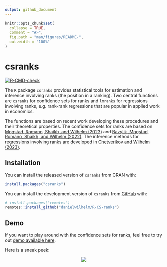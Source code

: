 ```yaml
---
output: github_document
---
```


<!-- README.md is generated from README.Rmd. Please edit that file -->

```r
knitr::opts_chunk$set(
  collapse = TRUE,
  comment = "#>",
  fig.path = "man/figures/README-",
  out.width = "100%"
)
```

# csranks

<!-- badges: start -->
[![R-CMD-check](https://github.com/danielwilhelm/R-CS-ranks/actions/workflows/R-CMD-check.yaml/badge.svg)](https://github.com/danielwilhelm/R-CS-ranks/actions/workflows/R-CMD-check.yaml)
<!-- badges: end -->

The `R` package `csranks` provides statistical tools for estimation and inference involving ranks (the position in a ranking).  Two
central functions are `csranks` for confidence sets for ranks and `lmranks` for regressions involving ranks, e.g. rank-rank regressions that are 
popular in applied work in economics. 

The functions are based on recent work developing these procedures and their theoretical properties. The confidence sets for
ranks are based on [Mogstad, Romano, Shaikh, and Wilhelm (2023)](https://doi.org/10.1093/restud/rdad006) and 
[Bazylik, Mogstad, Romano, Shaikh, and Wilhelm (2022)](https://dwilhelm.userweb.mwn.de/papers/cwp4021.pdf). The inference methods
for regressions involving ranks are developed in [Chetverikov and Wilhelm (2023)](https://arxiv.org/pdf/2310.15512).


## Installation

You can install the released version of `csranks` from CRAN with:

``` r
install.packages("csranks")
```

You can install the development version of `csranks` from [GitHub](https://github.com/) with:

``` r
# install.packages("remotes")
remotes::install_github("danielwilhelm/R-CS-ranks")
```

## Demo

If you want to play around with the confidence sets for ranks, feel free
to try out [demo available here](https://dwilhelm.shinyapps.io/R-CS-ranks-demo/).

Here is a sneak peek:

<center>
<img src="https://github.com/danielwilhelm/R-CS-ranks/raw/master/inst/shiny-demo.v1.gif">
</center>





